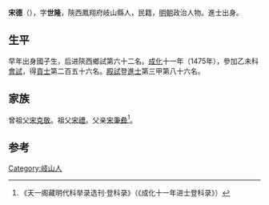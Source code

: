 {{Otheruses|other=名为宋德的其他人物|宋德}}

'''宋德'''（{{bd|1436年||？}}），字'''世隆'''，陝西鳳翔府岐山縣人，民籍，[[明朝|明朝]]政治人物。進士出身。

== 生平 ==
早年出身國子生，后进陝西鄉試第六十二名。[[成化|成化]]十一年（1475年），參加乙未科[[會試|會試]]，得[[貢士|貢士]]第二百五十六名。[[殿試|殿試]]登[[進士|進士]]第三甲第八十六名。

== 家族 ==
曾祖父[[宋克敬|宋克敬]]。祖父[[宋禮|宋禮]]。父亲[[宋秉彜|宋秉彜]]<ref>《天一阁藏明代科举录选刊·登科录》（《成化十一年进士登科录》）</ref>。

==参考==
{{reflist}}

{{成化十一年乙未科殿試金榜}}

{{Authority control}}

{{DEFAULTSORT:}}
[[Category:岐山人|Category:岐山人]]


{{明朝人物小作品}}